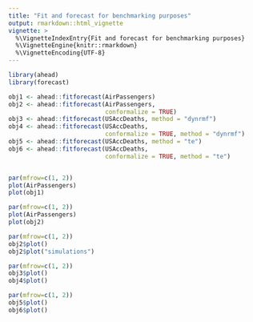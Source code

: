 ```yaml
---
title: "Fit and forecast for benchmarking purposes"
output: rmarkdown::html_vignette
vignette: >
  %\VignetteIndexEntry{Fit and forecast for benchmarking purposes}
  %\VignetteEngine{knitr::rmarkdown}
  %\VignetteEncoding{UTF-8}
---
```



```r
library(ahead)
library(forecast)
```


```r
obj1 <- ahead::fitforecast(AirPassengers)
obj2 <- ahead::fitforecast(AirPassengers, 
                           conformalize = TRUE)
obj3 <- ahead::fitforecast(USAccDeaths, method = "dynrmf")
obj4 <- ahead::fitforecast(USAccDeaths, 
                           conformalize = TRUE, method = "dynrmf")
obj5 <- ahead::fitforecast(USAccDeaths, method = "te")
obj6 <- ahead::fitforecast(USAccDeaths, 
                           conformalize = TRUE, method = "te")


par(mfrow=c(1, 2))
plot(AirPassengers)
plot(obj1)

par(mfrow=c(1, 2))
plot(AirPassengers)
plot(obj2)

par(mfrow=c(1, 2))
obj2$plot()
obj2$plot("simulations")

par(mfrow=c(1, 2))
obj3$plot()
obj4$plot()

par(mfrow=c(1, 2))
obj5$plot()
obj6$plot()
```

